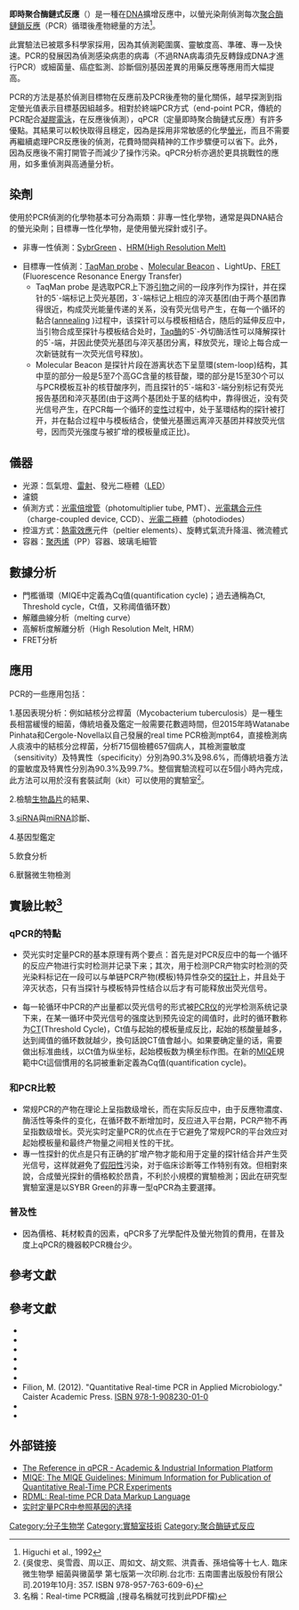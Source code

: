 {{Distinguish2|[[逆轉錄聚合酶鏈式反應|逆轉錄聚合酶鏈式反應]]（RT-PCR）}}
{{citation style|time=2018-08-03T10:30:16+00:00}}
{{noteTA|G1=LS}}
{{Expert|time=2016-10-15}}
'''即時聚合酶鏈式反應'''（{{lang-en|'''R'''eal-'''t'''ime '''p'''olymerase '''c'''hain '''r'''eaction}}）是一種在[[DNA|DNA]]擴增反應中，以螢光染劑偵測每次[[聚合酶鏈鎖反應|聚合酶鏈鎖反應]]（PCR）循環後產物總量的方法<ref>Higuchi et al., 1992</ref>。

此實驗法已被眾多科學家採用，因為其偵測範圍廣、靈敏度高、準確、專一及快速。PCR的發展因為偵測感染病患的病毒（不過RNA病毒須先反轉錄成DNA才進行PCR）或細菌量、癌症監測、診斷個別基因差異的用藥反應等應用而大幅提高。

PCR的方法是基於偵測目標物在反應前及PCR後產物的量化關係，越早探測到指定螢光值表示目標基因組越多。相對於終端PCR方式（end-point PCR，傳統的PCR配合[[凝膠電泳|凝膠電泳]]，在反應後偵測），qPCR（定量即時聚合酶鏈式反應）有許多優點。其結果可以較快取得且穩定，因為是採用非常敏感的化學[[螢光|螢光]]，而且不需要再繼續處理PCR反應後的偵測，花費時間與精神的工作步驟便可以省下。此外，因為反應後不需打開管子而減少了操作污染。qPCR分析亦適於更具挑戰性的應用，如多重偵測與高通量分析。

==染劑==
使用於PCR偵測的化學物基本可分為兩類：非專一性化學物，通常是與DNA結合的螢光染劑；目標專一性化學物，是使用螢光探針或引子。

*非專一性偵測：[http://en.wikipedia.org/wiki/SYBR_Green_I SybrGreen] {{Wayback|url=http://en.wikipedia.org/wiki/SYBR_Green_I |date=20201114000351 }}、[http://en.wikipedia.org/wiki/High_Resolution_Melt HRM(High Resolution Melt)] {{Wayback|url=http://en.wikipedia.org/wiki/High_Resolution_Melt |date=20201109003749 }}

*目標專一性偵測：[http://en.wikipedia.org/wiki/TaqMan TaqMan probe] {{Wayback|url=http://en.wikipedia.org/wiki/TaqMan |date=20210223131310 }}、[http://en.wikipedia.org/wiki/Molecular_beacon Molecular Beacon] {{Wayback|url=http://en.wikipedia.org/wiki/Molecular_beacon |date=20200730162421 }}、LightUp、[http://en.wikipedia.org/wiki/F%C3%B6rster_resonance_energy_transfer FRET] {{Wayback|url=http://en.wikipedia.org/wiki/F%C3%B6rster_resonance_energy_transfer |date=20201109010147 }}(Fluorescence Resonance Energy Transfer)
**TaqMan probe 是选取PCR上下游[[引物|引物]]之间的一段序列作为探针，并在探针的5`-端标记上荧光基团，3`-端标记上相应的淬灭基团(由于两个基团靠得很近，构成荧光能量传递的关系，没有荧光信号产生，在每一个循环的黏合([http://en.wikipedia.org/wiki/Annealing_(biology) annealing] {{Wayback|url=http://en.wikipedia.org/wiki/Annealing_(biology) |date=20200826231114 }})过程中，该探针可以与模板相结合，随后的延伸反应中，当引物合成至探针与模板结合处时，[[Taq酶|Taq酶]]的5`-外切酶活性可以降解探针的5`-端，并因此使荧光基团与淬灭基团分离，释放荧光，理论上每合成一次新链就有一次荧光信号释放)。
**Molecular Beacon 是探针片段在游离状态下呈莖環(stem-loop)结构，其中莖的部分一般是5至7个高GC含量的核苷酸，環的部分是15至30个可以与PCR模板互补的核苷酸序列，而且探针的5`-端和3`-端分别标记有荧光报告基团和淬灭基团(由于这两个基团处于茎的结构中，靠得很近，没有荧光信号产生，在PCR每一个循环的[[变性|变性]]过程中，处于茎環结构的探针被打开，并在黏合过程中与模板结合，使螢光基團远离淬灭基团并释放荧光信号，因而荧光强度与被扩增的模板量成正比)。

==儀器==
*光源：氙氣燈、[[雷射|雷射]]、發光二極體（[[LED|LED]]）
*濾鏡
*偵測方式：[[光電倍增管|光電倍增管]]（photomultiplier tube, PMT）、[[光電耦合元件|光電耦合元件]]（charge-coupled device, CCD）、[[光電二極體|光電二極體]]（photodiodes）
*控溫方式：[[熱電效應|熱電效應]]元件（peltier elements）、旋轉式氣流升降溫、微流體式
*容器：[[聚丙烯|聚丙烯]]（PP）容器、玻璃毛細管

==數據分析==
*門檻循環（MIQE中定義為Cq值(quantification cycle)；過去通稱為Ct, Threshold cycle，Ct值，又称阈值循环数）
*解離曲線分析（melting curve）
*高解析度解離分析（High Resolution Melt, HRM）
*FRET分析

==應用==
PCR的一些應用包括：

1.基因表現分析：例如結核分岔桿菌（Mycobacterium tuberculosis）是一種生長相當緩慢的細菌，傳統培養及鑑定一般需要花數週時間，但2015年時Watanabe Pinhata和Cergole-Novella以自己發展的real time PCR檢測mpt64，直接檢測病人痰液中的結核分岔桿菌，分析715個檢體657個病人，其檢測靈敏度（sensitivity）及特異性（specificity）分別為90.3%及98.6%，而傳統培養方法的靈敏度及特異性分別為90.3%及99.7%。整個實驗流程可以在5個小時內完成，此方法可以用於沒有套裝試劑（kit）可以使用的實驗室<ref>{吳俊忠、吳雪霞、周以正、周如文、胡文熙、洪貴香、孫培倫等十七人. 臨床微生物學 細菌與黴菌學 第七版第一次印刷.台北市: 五南圖書出版股份有限公司.2019年10月: 357. ISBN 978-957-763-609-6}</ref>。

2.檢驗[[生物晶片|生物晶片]]的結果、

3.[[siRNA|siRNA]]與[[miRNA|miRNA]]診斷、

4.基因型鑑定

5.飲食分析

6.獸醫微生物檢測

==實驗比較<ref>名稱：Real-time PCR概論 ,(搜尋名稱就可找到此PDF檔)</ref>==
===qPCR的特點===
*荧光实时定量PCR的基本原理有两个要点：首先是对PCR反应中的每一个循环的反应产物进行实时检测并记录下来；其次，用于检测PCR产物实时检测的荧光染料标记在一段可以与单链PCR产物(模板)特异性杂交的[[探针|探针]]上，并且处于淬灭状态，只有当探针与模板特异性结合以后才有可能释放出荧光信号。

*每一轮循环中PCR的产出量都以荧光信号的形式被[[PCR仪|PCR仪]]的光学检测系统记录下来，在某一循环中荧光信号的强度达到预先设定的阈值时，此时的循环數称为[[CT|CT]](Threshold Cycle)，Ct值与起始的模板量成反比，起始的核酸量越多，达到阈值的循环数就越少，換句話說CT值會越小。如果要确定量的话，需要做出标准曲线，以Ct值为纵坐标，起始模板数为横坐标作图。在新的[https://web.archive.org/web/20100626002110/http://www.clinchem.org/cgi/content/full/55/4/611 MIQE]規範中Ct這個慣用的名詞被重新定義為Cq值(quantification cycle)。

===和PCR比較===
*常规PCR的产物在理论上呈指数级增长，而在实际反应中，由于反應物濃度、酶活性等条件的变化，在循环数不断增加时，反应进入平台期，PCR产物不再呈指数级增长。荧光实时定量PCR的优点在于它避免了常规PCR的平台效应对起始模板量和最终产物量之间相关性的干扰。
*專一性探針的优点是只有正确的扩增产物才能和用于定量的探针结合并产生荧光信号，这样就避免了[[假阳性|假阳性]]污染，对于临床诊断等工作特别有效。但相對來說，合成螢光探針的價格較於昂貴，不利於小規模的實驗檢測；因此在研究型實驗室還是以SYBR Green的非專一型qPCR為主要選擇。

===普及性===
*因為價格、耗材較貴的因素，qPCR多了光學配件及螢光物質的費用，在普及度上qPCR的機器較PCR機台少。

==參考文獻==
{{reflist}}

==參考文獻==
{{refbegin|2}}
* {{cite journal |last1=Elyse |first1= |last2=Houde |first2=Alain |year=2002 |title=La PCR en temps réel: principes et applications |url=http://www.collegeahuntsic.qc.ca/pagesdept/biologie/Programmes/Biotechnologies/210-113-AH/PCR.pdf |format=PDF |journal=Reviews in Biology and Biotechnology |volume=2 |issue=2 |pages=2–11 |deadurl=yes |archiveurl=https://web.archive.org/web/20090612070255/http://www.collegeahuntsic.qc.ca/pagesdept/biologie/Programmes/Biotechnologies/210-113-AH/PCR.pdf |archivedate=2009-06-12 |access-date=2015-12-13 }}
* {{cite journal | last1 = Bustin | first1 = SA | authorlink = Stephen Bustin | year = 2000 | title = Absolute quantification of mRNA using real-time reverse transcription polymerase chain reaction assays | url = | journal = J Mol Endocrinol | volume = 25 | issue = 2| pages = 169–93 | pmid = 11013345 | doi=10.1677/jme.0.0250169}}
* {{cite journal | last1 = Higuchi | first1 = R. | last2 = Dollinger | first2 = G. | last3 = Walsh | first3 = P.S. | last4 = Griffith | first4 = R. | year = 1992 | title = Simultaneous amplification and detection of specific DNA-sequences | url = http://www.nature.com/nbt/journal/v10/n4/abs/nbt0492-413.html | journal = Bio-Technology | volume = 10 | issue = 4 | pages = 413–417 | doi = 10.1038/nbt0492-413 | access-date = 2015-12-13 | archive-date = 2016-03-06 | archive-url = https://web.archive.org/web/20160306163434/http://www.nature.com/nbt/journal/v10/n4/abs/nbt0492-413.html | dead-url = no }}
* {{cite journal | last1 = Holland | first1 = P.M. | last2 = Abramson | first2 = R.D. | last3 = Watson | first3 = R. | last4 = Gelfand | first4 = D.H. | year = 1991 | title = Detection of specific polymerase chain reaction product by utilizing the 50 !30 exonuclease activity of Thermus aquaticus DNA polymerase | journal = Proc. Natl. Acad. Sci. USA | volume = 88 | issue = 16| pages = 7276–7280 | jstor=2357665}}
* {{cite journal | last1 = Kubista | first1 = M | last2 = Andrade | first2 = JM | last3 = Bengtsson | first3 = M | last4 = Forootan | first4 = A | last5 = Jonak | first5 = J | last6 = Lind | first6 = K | last7 = Sindelka | first7 = R | last8 = Sjoback | first8 = R | last9 = Sjogreen | first9 = B | last10 = Strombom | first10 = L | last11 = Stahlberg | first11 = A | last12 = Zoric | first12 = N | year = 2006 | title = The real-time polymerase chain reaction | url = | journal = Mol Aspects Med. | volume = 27 | issue = 2-3| pages = 95–125 | pmid = 16460794 | doi=10.1016/j.mam.2005.12.007}}
* {{cite journal | last1 = Higuchi | first1 = R. | last2 = Fockler | first2 = C. | last3 = Dollinger | first3 = G. | last4 = Watson | first4 = R. | year = 1993 | title = Kinetic PCR: Real time monitoring of DNA amplification reactions | url = | journal = Biotechnology | volume = 11 | issue = | pages = 1026–1030 | doi=10.1038/nbt0993-1026}}
* Filion, M. (2012). "Quantitative Real-time PCR in Applied Microbiology." Caister Academic Press. [http://www.horizonpress.com/qpcr ISBN 978-1-908230-01-0] {{Wayback|url=http://www.horizonpress.com/qpcr |date=20160922034622 }}
* {{cite journal | last1 = Wawrik | first1 = B | last2 = Paul | first2 = JH | last3 = Tabita | first3 = FR | year = 2002 | title = Real-time PCR quantification of ''rbcL'' (ribulose-1,5-bisphosphate carboxylase/oxygenase) mRNA in diatoms and pelagophytes | url =https://archive.org/details/sim_applied-and-environmental-microbiology_2002-08_68_8/page/3771| journal = Appl. Environ. Microbiol | volume = 68 | issue = | pages = 3771–3779 | doi=10.1128/aem.68.8.3771-3779.2002}}
* {{cite book |author= Logan J, Edwards K, Saunders N (editors)| year=2009 |title=Real-Time PCR: Current Technology and Applications | publisher=Caister Academic Press | isbn= 978-1-904455-39-4}}
{{refend}}

==外部链接==
* [http://www.gene-quantification.info The Reference in qPCR  -  Academic & Industrial Information Platform]{{Wayback|url=http://www.gene-quantification.info/ |date=20200713031937 }}
* [https://web.archive.org/web/20100626002110/http://www.clinchem.org/cgi/content/full/55/4/611 MIQE: The MIQE Guidelines: Minimum Information for Publication of Quantitative Real-Time PCR Experiments]
* [http://www.rdml.org/ RDML: Real-time PCR Data Markup Language] {{Wayback|url=http://www.rdml.org/ |date=20201204023216 }}
* [http://www.labome.cn/news/41/  实时定量PCR中参照基因的选择]{{dead link|date=2017年12月 |bot=InternetArchiveBot |fix-attempted=yes }} 

{{PCR}}
{{portal bar|分子与细胞生物学}}

[[Category:分子生物学|Category:分子生物学]]
[[Category:實驗室技術|Category:實驗室技術]]
[[Category:聚合酶链式反应|Category:聚合酶链式反应]]